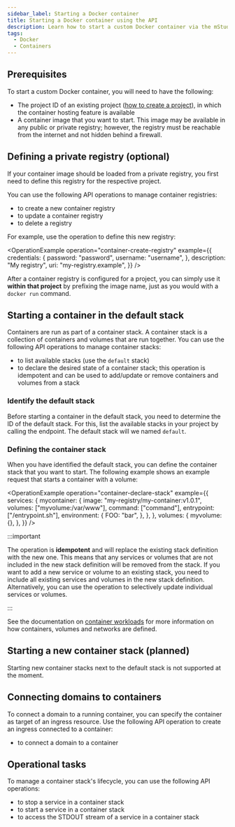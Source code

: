 ```yaml
---
sidebar_label: Starting a Docker container
title: Starting a Docker container using the API
description: Learn how to start a custom Docker container via the mStudio API
tags:
  - Docker
  - Containers
---
```



## Prerequisites

To start a custom Docker container, you will need to have the following:

- The project ID of an existing project ([how to create a project](../create-project)), in which the container hosting feature is available
- A container image that you want to start. This image may be available in any public or private registry; however, the registry must be reachable from the internet and not hidden behind a firewall.

## Defining a private registry (optional)

If your container image should be loaded from a private registry, you first need to define this registry for the respective project.

You can use the following API operations to manage container registries:

<!-- prettier-ignore -->
- <OperationLink operation="container-create-registry" apiVersion="v2" /> to create a new container registry
- <OperationLink operation="container-update-registry" apiVersion="v2" /> to update a container registry
- <OperationLink operation="container-delete-registry" apiVersion="v2" /> to delete a registry

For example, use the <OperationLink operation="container-create-registry" /> operation to define this new registry:

<OperationExample
  operation="container-create-registry"
  example={{
    credentials: {
      password: "password",
      username: "username",
    },
    description: "My registry",
    uri: "my-registry.example",
  }}
/>

After a container registry is configured for a project, you can simply use it **within that project** by prefixing the image name, just as you would with a `docker run` command.

## Starting a container in the default stack

Containers are run as part of a container stack. A container stack is a collection of containers and volumes that are run together. You can use the following API operations to manage container stacks:

<!-- prettier-ignore -->
- <OperationLink operation="container-list-stacks" apiVersion="v2" /> to list available stacks (use the `default` stack)
- <OperationLink operation="container-declare-stack" apiVersion="v2" /> to declare the desired state of a container stack; this operation is idempotent and can be used to add/update or remove containers and volumes from a stack

### Identify the default stack

Before starting a container in the default stack, you need to determine the ID of the default stack. For this, list the available stacks in your project by calling the <OperationLink operation="container-list-stacks" /> endpoint. The default stack will we named `default`.

### Defining the container stack

When you have identified the default stack, you can define the container stack that you want to start. The following example shows an example request that starts a container with a volume:

<OperationExample
  operation="container-declare-stack"
  example={{
    services: {
      mycontainer: {
        image: "my-registry/my-container:v1.0.1",
        volumes: ["myvolume:/var/www"],
        command: ["command"],
        entrypoint: ["/entrypoint.sh"],
        environment: {
          FOO: "bar",
        },
      },
    },
    volumes: {
      myvolume: {},
    },
  }}
/>

:::important

The <OperationLink operation="container-declare-stack" /> operation is **idempotent** and will replace the existing stack definition with the new one. This means that any services or volumes that are not included in the new stack definition will be removed from the stack. If you want to add a new service or volume to an existing stack, you need to include all existing services and volumes in the new stack definition. Alternatively, you can use the <OperationLink operation="container-update-stack" /> operation to selectively update individual services or volumes.

:::

See the documentation on [container workloads](/docs/v2/platform/workloads/containers/) for more information on how containers, volumes and networks are defined.

## Starting a new container stack (planned)

Starting new container stacks next to the default stack is not supported at the moment.

## Connecting domains to containers

To connect a domain to a running container, you can specify the container as target of an ingress resource. Use the following API operation to create an ingress connected to a container:

<!-- prettier-ignore -->
- <OperationLink operation="ingress-create-ingress" apiVersion="v2" /> to connect a domain to a container

## Operational tasks

To manage a container stack's lifecycle, you can use the following API operations:

<!-- prettier-ignore -->
- <OperationLink operation="container-stop-service" apiVersion="v2" /> to stop a service in a container stack
- <OperationLink operation="container-start-service" apiVersion="v2" /> to start a service in a container stack
- <OperationLink operation="container-get-service-logs" apiVersion="v2" /> to access the STDOUT stream of a service in a container stack
